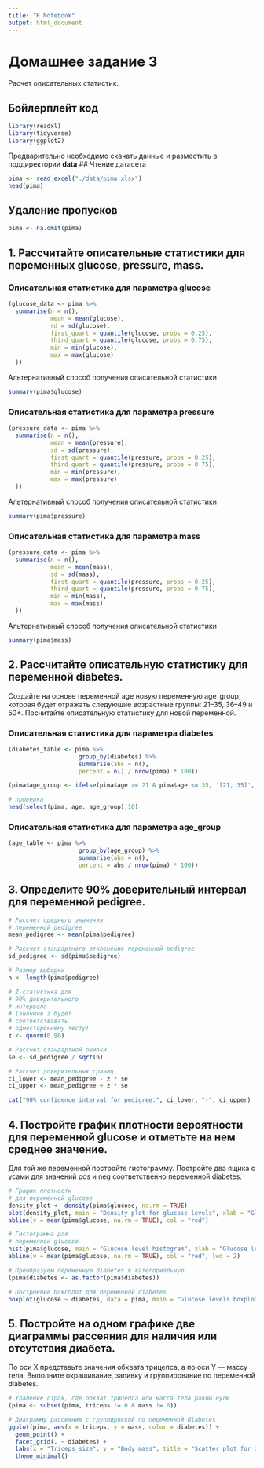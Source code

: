 ```yaml
---
title: "R Notebook"
output: html_document
---
```


# Домашнее задание 3
Расчет описательных статистик.

## Бойлерплейт код
```r
library(readxl)
library(tidyverse)
library(ggplot2)
```
Предварительно необходимо скачать данные и разместить в поддиректории **data**
## Чтение датасета
```r
pima <- read_excel("./data/pima.xlsx")
head(pima)
```
## Удаление пропусков
```r
pima <- na.omit(pima)
```
## 1.  Рассчитайте описательные статистики для переменных glucose, pressure, mass.
### Описательная статистика для параметра **glucose**

```r
(glucose_data <- pima %>%
  summarise(n = n(),
            mean = mean(glucose),
            sd = sd(glucose),
            first_quart = quantile(glucose, probs = 0.25),
            third_quart = quantile(glucose, probs = 0.75),
            min = min(glucose),
            max = max(glucose)
  ))
```
Альтернативный способ получения описательной статистики
```r
summary(pima$glucose)
```
### Описательная статистика для параметра **pressure**

```r
(pressure_data <- pima %>%
  summarise(n = n(),
            mean = mean(pressure),
            sd = sd(pressure),
            first_quart = quantile(pressure, probs = 0.25),
            third_quart = quantile(pressure, probs = 0.75),
            min = min(pressure),
            max = max(pressure)
  ))
```
Альтернативный способ получения описательной статистики
```r
summary(pima$pressure)
```

### Описательная статистика для параметра **mass**

```r
(pressure_data <- pima %>%
  summarise(n = n(),
            mean = mean(mass),
            sd = sd(mass),
            first_quart = quantile(pressure, probs = 0.25),
            third_quart = quantile(pressure, probs = 0.75),
            min = min(mass),
            max = max(mass)
  ))
```
Альтернативный способ получения описательной статистики
```r
summary(pima$mass)
```

## 2. Рассчитайте описательную статистику для переменной diabetes.
Создайте на основе переменной age новую переменную age_group, которая будет отражать следующие возрастные группы: 21–35, 36–49 и 50+. Посчитайте описательную статистику для новой переменной.

### Описательная статистика для параметра diabetes
```r
(diabetes_table <- pima %>%
                    group_by(diabetes) %>%
                    summarise(abs = n(),
                    percent = n() / nrow(pima) * 100))
```

```r

(pima$age_group <- ifelse(pima$age >= 21 & pima$age <= 35, '[21, 35]', ifelse(pima$age >= 36 & pima$age <= 49, '[36, 49]', '50+')))

# проверка
head(select(pima, age, age_group),10)
```

### Описательная статистика для параметра age_group
```r
(age_table <- pima %>%
                    group_by(age_group) %>%
                    summarise(abs = n(),
                    percent = abs / nrow(pima) * 100))
```
## 3. Определите 90% доверительный интервал для переменной pedigree.
```r
# Рассчет среднего значения
# переменной pedigree
mean_pedigree <- mean(pima$pedigree)

# Рассчет стандартного отклонение переменной pedigree
sd_pedigree <- sd(pima$pedigree)

# Размер выборки
n <- length(pima$pedigree)

# Z-статистика для
# 90% доверительного
# интервала
# (значние z будет
# соответствовать
# одностороннему тесту)
z <- qnorm(0.90)

# Рассчет стандартной ошибки
se <- sd_pedigree / sqrt(n)

# Рассчет доверительных границ
ci_lower <- mean_pedigree - z * se
ci_upper <- mean_pedigree + z * se

cat("90% confidence interval for pedigree:", ci_lower, "-", ci_upper)
```
## 4. Постройте график плотности вероятности для переменной glucose и отметьте на нем среднее значение.
Для той же переменной постройте гистограмму. Постройте два ящика с усами для значений pos и neg соответственно переменной diabetes.

```r
# График плотности
# для переменной glucose
density_plot <- density(pima$glucose, na.rm = TRUE)
plot(density_plot, main = "Density plot for glucose levels", xlab = "Glucose level")
abline(v = mean(pima$glucose, na.rm = TRUE), col = "red")
```

```r
# Гистограмма для
# переменной glucose
hist(pima$glucose, main = "Glucose level histogram", xlab = "Glucose level", border = "blue", col = "lightblue", breaks = 30)
abline(v = mean(pima$glucose, na.rm = TRUE), col = "red", lwd = 2)
```

```r
# Преобразуем переменную diabetes в категориальную
(pima$diabetes <- as.factor(pima$diabetes))
```
```r
# Построение боксплот для переменной diabetes
boxplot(glucose ~ diabetes, data = pima, main = "Glucose levels boxplot", xlab = "Has diabetes", ylab = "Glucose level", col = c("lightblue", "lightgreen"))
```

## 5. Постройте на одном графике две диаграммы рассеяния для наличия или отсутствия диабета.
По оси X представьте значения обхвата трицепса, а по оси Y — массу тела. Выполните окрашивание, заливку и группирование по переменной diabetes.

```r
# Удаление строк, где обхват трицепса или масса тела равны нулю
(pima <- subset(pima, triceps != 0 & mass != 0))
```

```r
# Диаграмму рассеяния с группировкой по переменной diabetes
ggplot(pima, aes(x = triceps, y = mass, color = diabetes)) +
  geom_point() +
  facet_grid(. ~ diabetes) +
  labs(x = "Triceps size", y = "Body mass", title = "Scatter plot for diabetes") +
  theme_minimal()
```